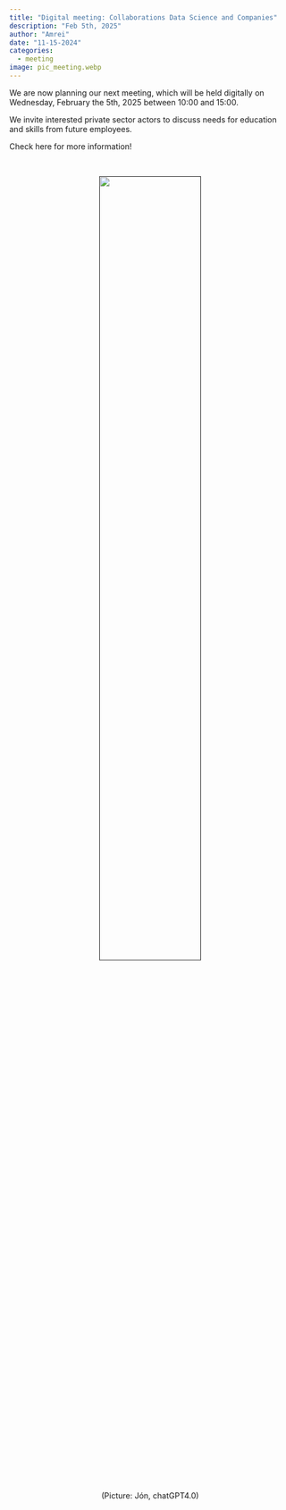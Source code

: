 ```yaml
---
title: "Digital meeting: Collaborations Data Science and Companies"
description: "Feb 5th, 2025"
author: "Amrei"
date: "11-15-2024"
categories:
  - meeting 
image: pic_meeting.webp
---
```


We are now planning our next meeting, which will be held digitally on Wednesday, February the 5th, 2025 between 10:00 and 15:00. 

We invite interested private sector actors to discuss needs for education and skills from future employees. 

Check here for more information!

<br>
<center>
[![](pic_meeting.webp){.class width=60%}]()



(Picture: Jón, chatGPT4.0)
